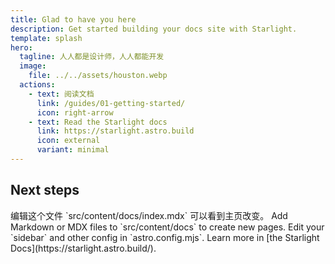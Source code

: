 ```yaml
---
title: Glad to have you here
description: Get started building your docs site with Starlight.
template: splash
hero:
  tagline: 人人都是设计师，人人都能开发
  image:
    file: ../../assets/houston.webp
  actions:
    - text: 阅读文档
      link: /guides/01-getting-started/
      icon: right-arrow
    - text: Read the Starlight docs
      link: https://starlight.astro.build
      icon: external
      variant: minimal
---
```



## Next steps

<CardGrid stagger>
	<Card title="更新内容" icon="pencil">
		编辑这个文件 `src/content/docs/index.mdx` 可以看到主页改变。
	</Card>
	<Card title="Add new content" icon="add-document">
		Add Markdown or MDX files to `src/content/docs` to create new pages.
	</Card>
	<Card title="Configure your site" icon="setting">
		Edit your `sidebar` and other config in `astro.config.mjs`.
	</Card>
	<Card title="Read the docs" icon="open-book">
		Learn more in [the Starlight Docs](https://starlight.astro.build/).
	</Card>
</CardGrid>
